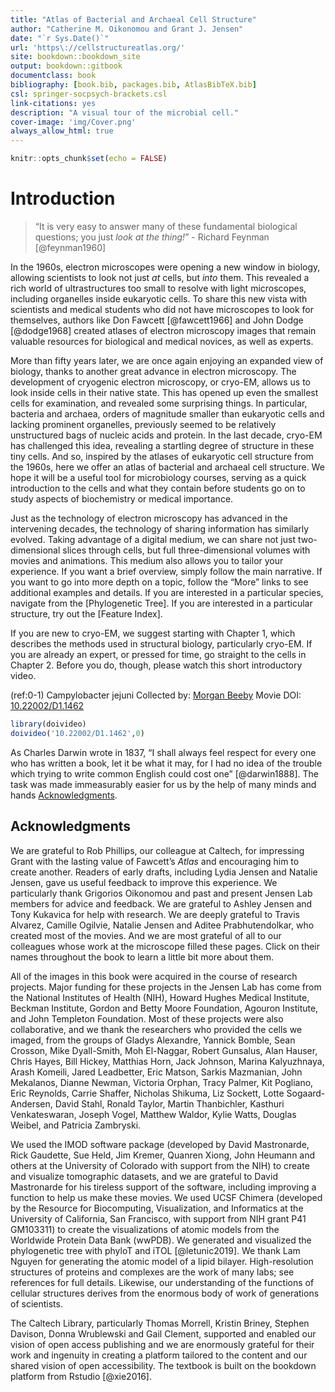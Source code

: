 ```yaml
--- 
title: "Atlas of Bacterial and Archaeal Cell Structure"
author: "Catherine M. Oikonomou and Grant J. Jensen"
date: "`r Sys.Date()`"
url: 'https\://cellstructureatlas.org/'
site: bookdown::bookdown_site
output: bookdown::gitbook
documentclass: book
bibliography: [book.bib, packages.bib, AtlasBibTeX.bib]
csl: springer-socpsych-brackets.csl
link-citations: yes
description: "A visual tour of the microbial cell."
cover-image: 'img/Cover.png'
always_allow_html: true
---
```


```r
knitr::opts_chunk$set(echo = FALSE)
```

# Introduction {-#introduction}

>“It is very easy to answer many of these fundamental biological questions; you just *look at the thing!*”
- Richard Feynman [@feynman1960]

In the 1960s, electron microscopes were opening a new window in biology, allowing scientists to look not just *at* cells, but *into* them. This revealed a rich world of ultrastructures too small to resolve with light microscopes, including organelles inside eukaryotic cells. To share this new vista with scientists and medical students who did not have microscopes to look for themselves, authors like Don Fawcett [@fawcett1966] and John Dodge [@dodge1968] created atlases of electron microscopy images that remain valuable resources for biological and medical novices, as well as experts.

More than fifty years later, we are once again enjoying an expanded view of biology, thanks to another great advance in electron microscopy. The development of cryogenic electron microscopy, or cryo-EM, allows us to look inside cells in their native state. This has opened up even the smallest cells for examination, and revealed some surprising things. In particular, bacteria and archaea, orders of magnitude smaller than eukaryotic cells and lacking prominent organelles, previously seemed to be relatively unstructured bags of nucleic acids and protein. In the last decade, cryo-EM has challenged this idea, revealing a startling degree of structure in these tiny cells. And so, inspired by the atlases of eukaryotic cell structure from the 1960s, here we offer an atlas of bacterial and archaeal cell structure. We hope it will be a useful tool for microbiology courses, serving as a quick introduction to the cells and what they contain before students go on to study aspects of biochemistry or medical importance.

Just as the technology of electron microscopy has advanced in the intervening decades, the technology of sharing information has similarly evolved. Taking advantage of a digital medium, we can share not just two-dimensional slices through cells, but full three-dimensional volumes with movies and animations. This medium also allows you to tailor your experience. If you want a brief overview, simply follow the main narrative. If you want to go into more depth on a topic, follow the "More" links to see additional examples and details. If you are interested in a particular species, navigate from the [Phylogenetic Tree]. If you are interested in a particular structure, try out the [Feature Index]. 

If you are new to cryo-EM, we suggest starting with Chapter 1, which describes the methods used in structural biology, particularly cryo-EM. If you are already an expert, or pressed for time, go straight to the cells in Chapter 2. Before you do, though, please watch this short introductory video.

(ref:0-1) Campylobacter jejuni Collected by: [Morgan Beeby](#morgan_beeby) Movie DOI: [10.22002/D1.1462](https://doi.org/10.22002/D1.1462)

```R
library(doivideo)
doivideo('10.22002/D1.1462',0)
```

As Charles Darwin wrote in 1837, "I shall always feel respect for every one who has written a book, let it be what it may, for I had no idea of the trouble which trying to write common English could cost one" [@darwin1888].  The task was made immeasurably easier for us by the help of many minds and hands [Acknowledgments].


## Acknowledgments {-#acknowledgments}

We are grateful to Rob Phillips, our colleague at Caltech, for impressing Grant with the lasting value of Fawcett's *Atlas* and encouraging him to create another. Readers of early drafts, including Lydia Jensen and Natalie Jensen, gave us useful feedback to improve this experience. We particularly thank Grigorios Oikonomou and past and present Jensen Lab members for advice and feedback. We are grateful to Ashley Jensen and Tony Kukavica for help with research. We are deeply grateful to Travis Alvarez, Camille Ogilvie, Natalie Jensen and Aditee Prabhutendolkar, who created most of the movies. And we are most grateful of all to our colleagues whose work at the microscope filled these pages. Click on their names throughout the book to learn a little bit more about them.

All of the images in this book were acquired in the course of research projects. Major funding for these projects in the Jensen Lab has come from the National Institutes of Health (NIH), Howard Hughes Medical Institute, Beckman Institute, Gordon and Betty Moore Foundation, Agouron Institute, and John Templeton Foundation. Most of these projects were also collaborative, and we thank the researchers who provided the cells we imaged, from the groups of Gladys Alexandre, Yannick Bomble, Sean Crosson, Mike Dyall-Smith, Moh El-Naggar, Robert Gunsalus, Alan Hauser, Chris Hayes, Bill Hickey, Matthias Horn, Jack Johnson, Marina Kalyuzhnaya, Arash Komeili, Jared Leadbetter, Eric Matson, Sarkis Mazmanian, John Mekalanos, Dianne Newman, Victoria Orphan, Tracy Palmer, Kit Pogliano, Eric Reynolds, Carrie Shaffer, Nicholas Shikuma, Liz Sockett, Lotte Sogaard-Andersen, David Stahl, Ronald Taylor, Martin Thanbichler, Kasthuri Venkateswaran, Joseph Vogel, Matthew Waldor, Kylie Watts, Douglas Weibel, and Patricia Zambryski.

We used the IMOD software package (developed by David Mastronarde, Rick Gaudette, Sue Held, Jim Kremer, Quanren Xiong, John Heumann and others at the University of Colorado with support from the NIH) to create and visualize tomographic datasets, and we are grateful to David Mastronarde for his tireless support of the software, including improving a function to help us make these movies. We used UCSF Chimera (developed by the Resource for Biocomputing, Visualization, and Informatics at the University of California, San Francisco, with support from NIH grant P41 GM103311) to create the visualizations of atomic models from the Worldwide Protein Data Bank (wwPDB). We generated and visualized the phylogenetic tree with phyloT and iTOL [@letunic2019]. We thank Lam Nguyen for generating the atomic model of a lipid bilayer. High-resolution structures of proteins and complexes are the work of many labs; see references for full details. Likewise, our understanding of the functions of cellular structures derives from the enormous body of work of generations of scientists.

The Caltech Library, particularly Thomas Morrell, Kristin Briney, Stephen Davison, Donna Wrublewski and Gail Clement, supported and enabled our vision of open access publishing and we are enormously grateful for their work and ingenuity in creating a platform tailored to the content and our shared vision of open accessibility. The textbook is built on the bookdown platform from Rstudio [@xie2016].

